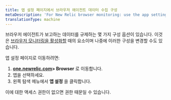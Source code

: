 ```yaml
---
title: 앱 설정 페이지에서 브라우저 에이전트 데이터 수집 구성
metaDescription: 'For New Relic browser monitoring: use the app settings page to configure the agent type and deployment method.'
translationType: machine
---
```


브라우저 에이전트가 보고하는 데이터를 규제하는 몇 가지 구성 옵션이 있습니다. 이것은 [브라우저 모니터링을 활성화할](/docs/browser/browser-monitoring/installation/install-browser-monitoring-agent) 때의 요소이며 나중에 이러한 구성을 변경할 수도 있습니다.

앱 설정 페이지로 이동하려면:

1. **[one.newrelic.com](https://one.newrelic.com)> Browser** 로 이동합니다.
2. 앱을 선택하세요.
3. 왼쪽 탐색 메뉴에서 **앱 설정** 을 클릭합니다.

이에 대한 액세스 권한이 없으면 권한 때문일 수 있습니다.